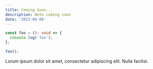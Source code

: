 ```yaml
---
title: Coming Soon...
description: Note coming soon
date: '2023-04-08'
---
```


```ts
const foo = (): void => {
  console.log('foo');
};

foo();
```

Lorum ipsum dolor sit amet, consectetur adipiscing elit. Nulla facilisi.

